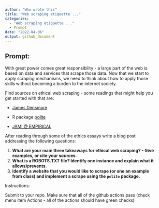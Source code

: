 ```yaml
---
author: "Who wrote this"
title: "Web scraping etiquette ..."
categories: 
  - "Web scraping etiquette ..."
  - Prompt
date: "2022-04-06"
output: github_document
---
```

 
## Prompt:

With great power comes great responsibility - a large part of the web is based on data and services that scrape those data. 
Now that we start to apply scraping mechanisms, we need to think about how to apply those skills without becoming a burden to the internet society.

Find sources on ethical web scraping - some readings that might help you get started with that are: 

  - [James Densmore](https://towardsdatascience.com/ethics-in-web-scraping-b96b18136f01)

  - R package [polite](https://github.com/dmi3kno/polite)

  - [JAMI @ EMPIRICAL](https://www.empiricaldata.org/dataladyblog/a-guide-to-ethical-web-scraping)


After reading through some of the ethics essays
write a blog post addressing the following questions: 

1. **What are your main three takeaways for ethical web scraping? - Give examples, or cite your sources.**
2. **What is a ROBOTS.TXT file? Identify one instance and explain what it allows/prevents.**
3. **Identify a website that you would like to scrape (or one an example from class) and implement a scrape using the `polite` package.**

Instructions:

Submit to your repo. Make sure that all of the github actions pass (check menu item Actions - all of the actions should have green checks)

